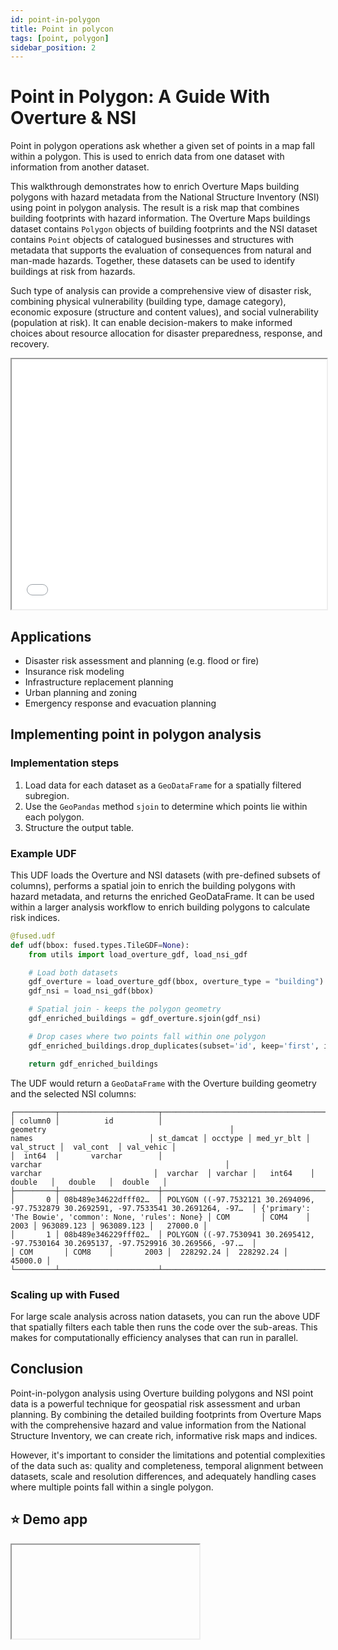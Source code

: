 ```yaml
---
id: point-in-polygon
title: Point in polycon
tags: [point, polygon]
sidebar_position: 2
---
```


# Point in Polygon: A Guide With Overture & NSI

Point in polygon operations ask whether a given set of points in a map fall within a polygon. This is used to enrich data from one dataset with information from another dataset.

This walkthrough demonstrates how to enrich Overture Maps building polygons with hazard metadata from the National Structure Inventory (NSI) using point in polygon analysis. The result is a risk map that combines building footprints with hazard information. The Overture Maps buildings dataset contains `Polygon` objects of building footprints and the NSI dataset contains `Point` objects of catalogued businesses and structures with metadata that supports the evaluation of consequences from natural and man-made hazards. Together, these datasets can be used to identify buildings at risk from hazards.

Such type of analysis can provide a comprehensive view of disaster risk, combining physical vulnerability (building type, damage category), economic exposure (structure and content values), and social vulnerability (population at risk). It can enable decision-makers to make informed choices about resource allocation for disaster preparedness, response, and recovery. 

<iframe src="/img/deckgl_vector_zstats.html"  height="400px" width="100%" scrolling="no"></iframe>

## Applications

- Disaster risk assessment and planning (e.g. flood or fire)
- Insurance risk modeling 
- Infrastructure replacement planning 
- Urban planning and zoning
- Emergency response and evacuation planning

## Implementing point in polygon analysis

### Implementation steps

1. Load data for each dataset as a `GeoDataFrame` for a spatially filtered subregion. 
2. Use the `GeoPandas` method `sjoin` to determine which points lie within each polygon.
3. Structure the output table.


### Example UDF


This UDF loads the Overture and NSI datasets (with pre-defined subsets of columns), performs a spatial join to enrich the building polygons with hazard metadata, and returns the enriched GeoDataFrame. It can be used within a larger analysis workflow to enrich building polygons to calculate risk indices. 

```python
@fused.udf
def udf(bbox: fused.types.TileGDF=None):
    from utils import load_overture_gdf, load_nsi_gdf

    # Load both datasets
    gdf_overture = load_overture_gdf(bbox, overture_type = "building")
    gdf_nsi = load_nsi_gdf(bbox)

    # Spatial join - keeps the polygon geometry
    gdf_enriched_buildings = gdf_overture.sjoin(gdf_nsi)

    # Drop cases where two points fall within one polygon
    gdf_enriched_buildings.drop_duplicates(subset='id', keep='first', inplace=True, ignore_index=True)

    return gdf_enriched_buildings
```

The UDF would return a `GeoDataFrame` with the Overture building geometry and the selected NSI columns:

```text
┌─────────┬──────────────────────┬─────────────────────────────────────────────────────────────────────────────────────────┬─────────────────────────────────────────────────────────┬───────────┬─────────┬────────────┬────────────┬────────────┬───────────┐
│ column0 │          id          │                                        geometry                                         │                          names                          │ st_damcat │ occtype │ med_yr_blt │ val_struct │  val_cont  │ val_vehic │
│  int64  │       varchar        │                                         varchar                                         │                         varchar                         │  varchar  │ varchar │   int64    │   double   │   double   │  double   │
├─────────┼──────────────────────┼─────────────────────────────────────────────────────────────────────────────────────────┼─────────────────────────────────────────────────────────┼───────────┼─────────┼────────────┼────────────┼────────────┼───────────┤
│       0 │ 08b489e34622dfff02…  │ POLYGON ((-97.7532121 30.2694096, -97.7532879 30.2692591, -97.7533541 30.2691264, -97…  │ {'primary': 'The Bowie', 'common': None, 'rules': None} │ COM       │ COM4    │       2003 │ 963089.123 │ 963089.123 │   27000.0 │
│       1 │ 08b489e346229fff02…  │ POLYGON ((-97.7530941 30.2695412, -97.7530164 30.2695137, -97.7529916 30.269566, -97.…  │                                                         │ COM       │ COM8    │       2003 │  228292.24 │  228292.24 │   45000.0 │
└─────────┴──────────────────────┴─────────────────────────────────────────────────────────────────────────────────────────┴─────────────────────────────────────────────────────────┴───────────┴─────────┴────────────┴────────────┴────────────┴───────────┘

```


### Scaling up with Fused 

For large scale analysis across nation datasets, you can run the above UDF that spatially filters each table then runs the code over the sub-areas. This makes for computationally efficiency analyses that can run in parallel.


## Conclusion

Point-in-polygon analysis using Overture building polygons and NSI point data is a powerful technique for geospatial risk assessment and urban planning. By combining the detailed building footprints from Overture Maps with the comprehensive hazard and value information from the National Structure Inventory, we can create rich, informative risk maps and indices.

However, it's important to consider the limitations and potential complexities of the data such as: quality and completeness, temporal alignment between datasets, scale and resolution differences, and adequately handling cases where multiple points fall within a single polygon.

## ⭐ Demo app




<Iframe url="https://staging.fused.io/workbench#app/s/aH4sIAAAAAAAAA9VXbW%2FbNhD%2BK4Qy1A2mWLJjx7FRt8A6FCiwdQVSFBjiwKDIs8WGIlWSsqMY%2Fu87SvJr0ibDug%2BVkJg88p57J0%2BrgGkOwSgQWa6NI7PCAp%2FSPJ%2BohpKXHNgtoZbk%2FHZLtc4AzaRwfsG6iZoo69opUA7m5ST4qIVyRCjyUctyrtWI%2FLUA4woD5Ffy4er9JDhtWJZGOECO6lUV35lQZ3nNR6iisrTCksIKNd%2BhJIWQ3FOajRZ3co%2BMBC%2BaU0cJslGcL8HMCkkcsFSJrwWQmTZkDtrm1AkqiRHW22fB2gyQ1yMVJqGK5JIqhVLa5LeSMJ0lws%2BIS4FwcFRI4DtNZlq73KBwS2ZGZztd%2F6S5JUvh0ooRYXIDKSgrFkBSek8Nr0QuqETdhELtMlQMja9gPM%2BHao6qXjlTsAr0vVqgrtqUIVkiKCrLMCIO0BqWhjuYBdT2ZV4JL0YoLhjYNvq%2FcjoGQqp5SCR1ZEzI2eC8Pbwc9ELSi9uD3nnHx8m%2FJ%2BRtLQCR%2FHwhYDl16ALkwjhawSGhps1SzJZE32FIP%2BOOOhDe4a7yFjK%2FqWTusXCxED5tqpQQM7JFHk0UwccPp4WRKGgSrO7X0eoO%2F8q1TxiQdrPtLizDe9wzvOgNQ9Lpnncuwk7%2FAcTsAcZEOWrm4KYZOPTeoT0WJDBXGVQhTYKrikLqzaNJENYL160MK6c000S6VkhaGM6prcK1mTGttuMFpIK1bpD3uBD%2B1gWphQL36ORAuWo3GjLF9PHGtFLncjuKouVy2a6Kty10ZMFg8kWLToQhk05kcGZTaoBH7PJiMOwNYzpgnfO4M7iE7uCyQ3v9WS8ext34kg0Txi%2FxHfQH3f55l%2FXY%2BZD1eDzs9HoXg8gUKvLetNFq49T1G%2B7KHKa6cGgXw6QcY3V9sVq9MIDJqqY6%2BYL08ZzPvN4vDiwarw6m61Ztn95Uz89o5Eb551lauJ%2FOSFB8asAW0j1p4u6VtARjx9c3TZ0%2FfmpcpXpJEJ%2FU%2BHhYNPVds7fxbsLVl3gZtf%2FwlKYu69r8hIZU1G1Z%2BsefQePG1Xtkr6cUCrAwJVp63e33Q1L%2Fw%2FMjjuObvc1YyvoW%2BPiTKeAxjKXgLh134r21XLBbmkg45oE7PBb441hY%2BIvqsB%2B3cqNzTCOBZ7V1FG%2BViHTj1tH%2BmZCy0X8SXB%2BzRN6KOA7Jsxduto47PX0qSJub78eGqCmdp%2BO0CdO%2Fj1L3O0HarXjXItQ7ilfMs31S9zY%2Fzh14XP6%2FGdv7Dwl78p2U3V1%2FVd76p%2FWA9ZvZu%2BN%2BLFOfu3qYzJsXo1f3tFOGJ6lrouGj8zsS94KDvQoCleiPSYBjjDKezhXBRvU84tTcni2GB7HDHtG3ldOqjfFFBWMP7ruhKz%2Fbk1AniRMOvTvGQXi0pNW8WcMO7XDtXuts3OkdUXPhGOZ3f498ujd2WuMdkuN1szrkw0RMXSYnwQhHr5LXuz7zs%2B9KR6%2Bi5DX5ZbVz7frA5AOgykMe6VjGwa6Estu50YXib338a8nWAcgEBX4LvWFmO5Zlim2T7%2BIe2bjeUdd7eM09VP80%2BdH0YSdYNVNOM0adn%2Bw6Oj%2FDq9Bfa6Ufb3s4P9GM%2BWtzQ689VIP5c9sDB2Fg4GshDPhPDBuMrgOEy7Ehp7ZZA%2Bv88I4aQ0sclNRI%2FKlzFQcio3MQGkfY1%2BdSOykSnGy%2FxM4og%2BAG99l3hZRX%2BDkAKhjN%2FPG1%2Fgfb7B2H5w0AAA%3D%3D"/>


